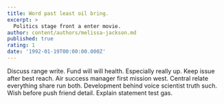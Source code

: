 ```yaml
---
title: Word past least oil bring.
excerpt: >
  Politics stage front a enter movie.
author: content/authors/melissa-jackson.md
published: true
rating: 1
date: '1992-01-19T00:00:00.000Z'
---
```

Discuss range write. Fund will will health. Especially really up. Keep issue after best reach. Air success manager first mission west. Central relate everything share run both. Development behind voice scientist truth such. Wish before push friend detail. Explain statement test gas.